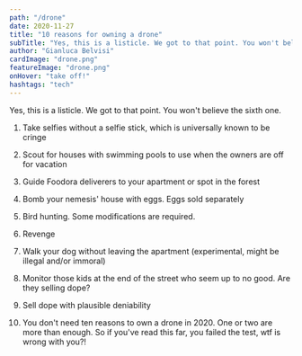 ```yaml
---
path: "/drone"
date: 2020-11-27
title: "10 reasons for owning a drone"
subTitle: "Yes, this is a listicle. We got to that point. You won't believe the sixth one."
author: "Gianluca Belvisi"
cardImage: "drone.png"
featureImage: "drone.png"
onHover: "take off!"
hashtags: "tech"
---
```

Yes, this is a listicle. We got to that point. You won't believe the sixth one.

1. Take selfies without a selfie stick, which is universally known to be cringe

2. Scout for houses with swimming pools to use when the owners are off for vacation

3. Guide Foodora deliverers to your apartment or spot in the forest

4. Bomb your nemesis' house with eggs. Eggs sold separately

5. Bird hunting. Some modifications are required.

6. Revenge

7. Walk your dog without leaving the apartment (experimental, might be illegal and/or immoral)

8. Monitor those kids at the end of the street who seem up to no good. Are they selling dope?

9. Sell dope with plausible deniability

10. You don't need ten reasons to own a drone in 2020. One or two are more than enough. So if you've read this far, you failed the test, wtf is wrong with you?!
